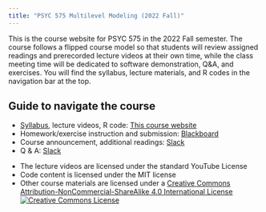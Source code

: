 ```yaml
---
title: "PSYC 575 Multilevel Modeling (2022 Fall)"
---
```


This is the course website for PSYC 575 in the 2022 Fall semester. The course follows a flipped course model so that students will review assigned readings and prerecorded lecture videos at their own time, while the class meeting time will be dedicated to software demonstration, Q&A, and exercises. You will find the syllabus, lecture materials, and R codes in the navigation bar at the top. 

::: {.callout-tip}

## Guide to navigate the course

* [Syllabus](syllabus.qmd), lecture videos, R code: [This course website](/)
* Homework/exercise instruction and submission: [Blackboard](https://blackboard.usc.edu)
* Course announcement, additional readings: [Slack](https://usc.enterprise.slack.com/)
* Q & A: [Slack](https://usc.enterprise.slack.com/)

:::

- The lecture videos are licensed under the standard YouTube License
- Code content is licensed under the MIT license
- Other course materials are licensed under a <a rel="license" href="http://creativecommons.org/licenses/by-nc-sa/4.0/">Creative Commons Attribution-NonCommercial-ShareAlike 4.0 International License</a>  
<a rel="license" href="http://creativecommons.org/licenses/by-nc-sa/4.0/"><img alt="Creative Commons License" style="border-width:0" src="https://i.creativecommons.org/l/by-nc-sa/4.0/88x31.png" /></a>
